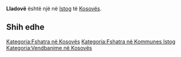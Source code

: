 {{Fshat në 
 | Emri                = Lladovë
 | EmriAlt                = 
 | NAME_SHORT_FORM=      
 | NAME_GENERIC=      
 | NAME_SORT_NAME_RO=      LLADOVE
 | FULL_NAME_RO = Lladovë
 | FULL_NAME_ND_RO=Lladove
 | SORT_NAME_RG=LLADOVE
 | FULL_NAME_RG=Lladovë
 | FULL_NAME_ND_RG=Lladove
 | SRP_NAME_SHORT_FORM=      
 | SRP_NAME_GENERIC=      
 | SRP_NAME_SORT_NAME_RO=      
 | SRP_FULL_NAME_RO = 
 | SRP_FULL_NAME_ND_RO=
 | SRP_SORT_NAME_RG=
 | SRP_FULL_NAME_RG=
 | SRP_FULL_NAME_ND_RG=
 | Emri (Rasa dhanore) = 
 | Figura              = 
 | Shteti              = Kosovo
 | Komuna              = Istog
 | Kodi postar         = 
 | Sipërfaqja          = 

 | Popullsia           = 

 | Regj. i popullsisë  = 
 | Dend. e popullsisë  = 
 | Faqja zyrtare       = 
 <!--- Koordinatat ----> 
 | Gjerësia            = 42.388056
 | Gjatësia            = 21.473333
 | Lartësia            = 
}}
'''Lladovë''' është një [[]] në [[Istog]] të [[Kosovës]].

<!-- == Gjeografia == -->
<!-- == Historia == -->
<!-- == Demografia == -->
== Shih edhe ==
{{Komuna Istog}}
{{Kosovo-Administrata-Cung}}

[[Kategoria:Fshatra në Kosovës]]
[[Kategoria:Fshatra në Kommunes Istog]]
[[Kategoria:Vendbanime në Kosovës]]